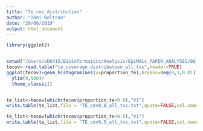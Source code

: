 ```yaml
---
title: "Te_cov_distribution"
author: "Toni Beltran"
date: "20/06/2019"
output: html_document
---
```


```r

library(ggplot2)


setwd("/Users/ab6415/Bioinformatics/Analysis/EpiMALs_PAPER_ANALYSES/08_TE_analysis_M1")
tecov<-read.table("te_coverage_distribution_all_txs",header=TRUE)
ggplot(tecov)+geom_histogram(aes(x=proportion_te),breaks=seq(0,1,0.01))+
  ylim(0,500)+
  theme_classic()


te_list<-tecov[which(tecov$proportion_te>0.8),"V1"]
write.table(te_list,file = "TE_cov0.8_all_txs.txt",quote=FALSE,col.names = FALSE)

te_list<-tecov[which(tecov$proportion_te>0.5),"V1"]
write.table(te_list,file = "TE_cov0.5_all_txs.txt",quote=FALSE,col.names = FALSE)

```
